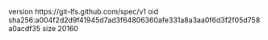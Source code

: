 version https://git-lfs.github.com/spec/v1
oid sha256:a004f2d2d9f41945d7ad3f64806360afe331a8a3aa0f6d3f2f05d758a0acdf35
size 20160

